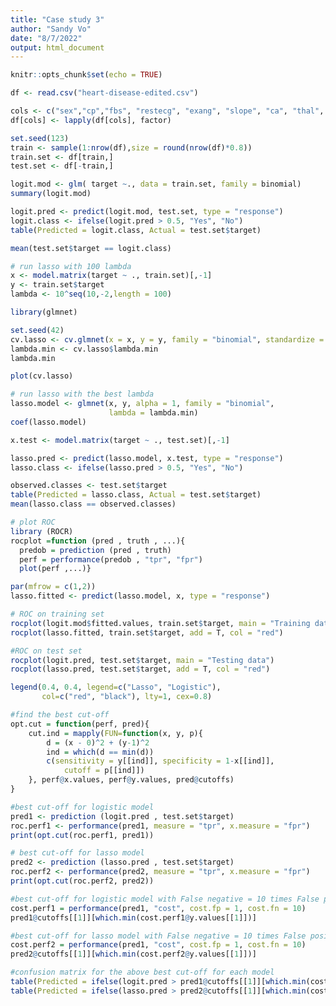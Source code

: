---
title: "Case study 3"
author: "Sandy Vo"
date: "8/7/2022"
output: html_document
---

```{r setup, include=FALSE}
knitr::opts_chunk$set(echo = TRUE)
```

```{r}
df <- read.csv("heart-disease-edited.csv")
```

```{r}
cols <- c("sex","cp","fbs", "restecg", "exang", "slope", "ca", "thal", "target")
df[cols] <- lapply(df[cols], factor)

```

```{r}
set.seed(123)
train <- sample(1:nrow(df),size = round(nrow(df)*0.8))
train.set <- df[train,]
test.set <- df[-train,]
```

```{r}
logit.mod <- glm( target ~., data = train.set, family = binomial)
summary(logit.mod)
```

```{r}
logit.pred <- predict(logit.mod, test.set, type = "response")
logit.class <- ifelse(logit.pred > 0.5, "Yes", "No")
table(Predicted = logit.class, Actual = test.set$target)

mean(test.set$target == logit.class)
```




```{r} 
# run lasso with 100 lambda
x <- model.matrix(target ~ ., train.set)[,-1]
y <- train.set$target
lambda <- 10^seq(10,-2,length = 100)
```

```{r}
library(glmnet)

```


```{r}
set.seed(42)
cv.lasso <- cv.glmnet(x = x, y = y, family = "binomial", standardize = T, alpha = 1, lambda = lambda, type.measure = "class")
lambda.min <- cv.lasso$lambda.min
lambda.min
```

```{r}
plot(cv.lasso)
```


```{r} 
# run lasso with the best lambda
lasso.model <- glmnet(x, y, alpha = 1, family = "binomial",
                      lambda = lambda.min)
coef(lasso.model)

```


```{r}
x.test <- model.matrix(target ~ ., test.set)[,-1]

lasso.pred <- predict(lasso.model, x.test, type = "response")
lasso.class <- ifelse(lasso.pred > 0.5, "Yes", "No")
```

```{r}
observed.classes <- test.set$target
table(Predicted = lasso.class, Actual = test.set$target)
mean(lasso.class == observed.classes)
```

```{r}
# plot ROC
library (ROCR)
rocplot =function (pred , truth , ...){
  predob = prediction (pred , truth)
  perf = performance(predob , "tpr", "fpr")
  plot(perf ,...)}
```

```{r}
par(mfrow = c(1,2))
lasso.fitted <- predict(lasso.model, x, type = "response")

# ROC on training set
rocplot(logit.mod$fitted.values, train.set$target, main = "Training data")
rocplot(lasso.fitted, train.set$target, add = T, col = "red")

#ROC on test set
rocplot(logit.pred, test.set$target, main = "Testing data")
rocplot(lasso.pred, test.set$target, add = T, col = "red")

legend(0.4, 0.4, legend=c("Lasso", "Logistic"),
       col=c("red", "black"), lty=1, cex=0.8)
```

```{r}
#find the best cut-off
opt.cut = function(perf, pred){
    cut.ind = mapply(FUN=function(x, y, p){
        d = (x - 0)^2 + (y-1)^2
        ind = which(d == min(d))
        c(sensitivity = y[[ind]], specificity = 1-x[[ind]], 
            cutoff = p[[ind]])
    }, perf@x.values, perf@y.values, pred@cutoffs)
}

```


```{r}
#best cut-off for logistic model
pred1 <- prediction (logit.pred , test.set$target)
roc.perf1 <- performance(pred1, measure = "tpr", x.measure = "fpr")
print(opt.cut(roc.perf1, pred1))
```

```{r}
# best cut-off for lasso model
pred2 <- prediction (lasso.pred , test.set$target)
roc.perf2 <- performance(pred2, measure = "tpr", x.measure = "fpr")
print(opt.cut(roc.perf2, pred2))
```




```{r}
#best cut-off for logistic model with False negative = 10 times False positve
cost.perf1 = performance(pred1, "cost", cost.fp = 1, cost.fn = 10)
pred1@cutoffs[[1]][which.min(cost.perf1@y.values[[1]])]

#best cut-off for lasso model with False negative = 10 times False positve
cost.perf2 = performance(pred1, "cost", cost.fp = 1, cost.fn = 10)
pred2@cutoffs[[1]][which.min(cost.perf2@y.values[[1]])]

```


```{r}
#confusion matrix for the above best cut-off for each model
table(Predicted = ifelse(logit.pred > pred1@cutoffs[[1]][which.min(cost.perf1@y.values[[1]])], "Yes", "No"), Actual = test.set$target)
table(Predicted = ifelse(lasso.pred > pred2@cutoffs[[1]][which.min(cost.perf1@y.values[[1]])], "Yes", "No"), Actual = test.set$target)

```



